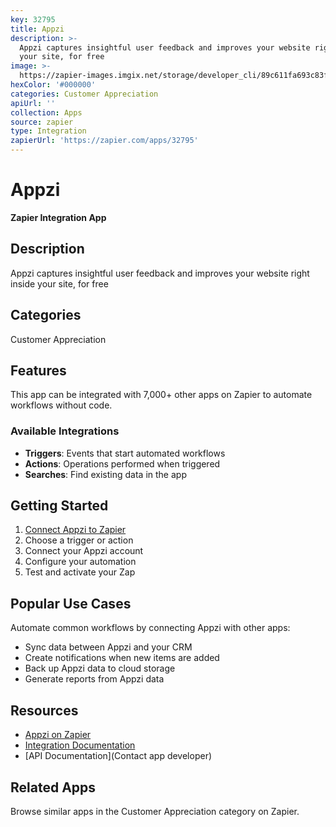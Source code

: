 ```yaml
---
key: 32795
title: Appzi
description: >-
  Appzi captures insightful user feedback and improves your website right inside
  your site, for free
image: >-
  https://zapier-images.imgix.net/storage/developer_cli/89c611fa693c83fabd30da9a96c91049_2.png?auto=format%2Ccompress&ixlib=python-3.0.0&q=50
hexColor: '#000000'
categories: Customer Appreciation
apiUrl: ''
collection: Apps
source: zapier
type: Integration
zapierUrl: 'https://zapier.com/apps/32795'
---
```

# Appzi

**Zapier Integration App**

## Description

Appzi captures insightful user feedback and improves your website right inside your site, for free

## Categories

Customer Appreciation

## Features

This app can be integrated with 7,000+ other apps on Zapier to automate workflows without code.

### Available Integrations

- **Triggers**: Events that start automated workflows
- **Actions**: Operations performed when triggered
- **Searches**: Find existing data in the app

## Getting Started

1. [Connect Appzi to Zapier](https://zapier.com/apps/32795)
2. Choose a trigger or action
3. Connect your Appzi account
4. Configure your automation
5. Test and activate your Zap

## Popular Use Cases

Automate common workflows by connecting Appzi with other apps:

- Sync data between Appzi and your CRM
- Create notifications when new items are added
- Back up Appzi data to cloud storage
- Generate reports from Appzi data

## Resources

- [Appzi on Zapier](https://zapier.com/apps/32795)
- [Integration Documentation](https://zapier.com/apps/32795/integrations)
- [API Documentation](Contact app developer)

## Related Apps

Browse similar apps in the Customer Appreciation category on Zapier.
